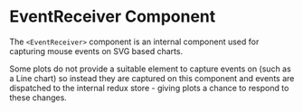 <!--- EventReceiver.stories.mdx --->



<Meta title="Components/EventReceiver" component={EventReceiver} />

# EventReceiver Component

The `<EventReceiver>` component is an internal component used for capturing mouse events on SVG based charts.

Some plots do not provide a suitable element to capture events on (such as a Line chart) so instead they are captured on this component and events are dispatched to the internal redux store - giving plots a chance to respond to these changes.

<Canvas>
    <Story id="components-eventreceiver--default" />
</Canvas>
